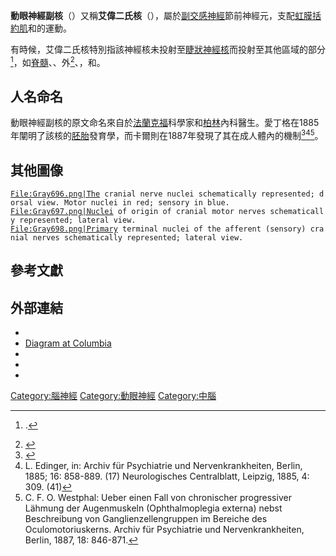 {{Infobox brain
| Name            = 動眼神經副核
| Latin           = nuclei accessorii nervi oculomotorii
| Image           = cn3nucleus zh.png
| Caption         = Section through superior colliculus (unlabeled) showing path of [[oculomotor_nerve|oculomotor nerve]]. ("Edinger–Westphal nucleus" is not on diagram, but would be near oculomotor nuclei.)
| Image2          = Gray762.png
| Caption2        = Figure showing the different groups of cells, which constitute, according to Perlia, the nucleus of origin of the oculomotor nerve.<br>1. Posterior dorsal nucleus.<br>1’. Posterior ventral nucleus.<br>2. Anterior dorsal nucleus.<br>2’. Anterior ventral nucleus.<br>3. Central nucleus.<br>4. '''Nucleus of Edinger and Westphal'''.<br>5. Antero-internal nucleus.<br>6. Antero-external nucleus.<br>8. Crossed fibers.<br>9. [[Trochlear_nerve|Trochlear nerve]], with 9’, its nucleus of origin, and 9", its [[decussation|decussation]].<br>10. [[Third_ventricle|Third ventricle]].<br>M, M. Median line.
| IsPartOf        =
| Components      = Provides input to [[Parasympathetic_root_of_ciliary_ganglion|Parasympathetic root of ciliary ganglion]]
| Artery          =
| Vein            =
<!--
| BrainInfoType   = hier
| BrainInfoNumber = 489
| MeshName        =
| MeshNumber      =
| DorlandsPre     = n_11
| DorlandsSuf     = 12580082
| NeuroLex        = Parvocellular oculomotor nucleus
| NeuroLexID      = birnlex_822
-->
}}
'''動眼神經副核'''（{{lang|en|accessory oculomotor nucleus}}）又稱'''艾偉二氏核'''（{{lang|en|Edinger–Westphal nucleus}}），屬於[[副交感神經|副交感神經]]節前神經元，支配[[虹膜括約肌|虹膜括約肌]]和{{le|睫狀肌|ciliary muscle}}的運動。

有時候，艾偉二氏核特別指該神經核未投射至[[睫狀神經核|睫狀神經核]]而投射至其他區域的部分<ref>{{cite journal | doi = 10.1016/j.jchemneu.2015.07.002 | author= Dos Santos Junior, ED, Da Silva AV, Da Silva KR, Haemmerle CA, Batagello DS, Da Silva JM, Lima LB, Da Silva RJ, Diniz GB, Sita LV, Elias CF, Bittencourt JC | title= The centrally projecting Edinger-Westphal nucleus-I: Efferents in the rat brain | journal = J. Chem. Neuroanat. | pmid=26206178 | year = 2015}}.</ref>，如[[脊髓|脊髓]]、{{le|背中縫核|dorsal raphe nucleus}}、外{{le|中隔區|septal nuclei}}<ref name="pmid21452224">{{cite journal |author=Kozicz T, Bittencourt JC, May PJ, Reiner A, Gamlin PD, Palkovits M, Horn AK, Toledo CA, Ryabinin AE |title=The Edinger–Westphal nucleus: A historical, structural and functional perspective on a dichotomous terminology |journal=J. Comp. Neurol. In press. |pmid=21452224 |doi= 10.1002/cne.22580 |url= |year=2011 |volume=519 |issue=8 |pages=1413–34}}</ref>、{{le|lateral hypothalamic area}}，和{{le|杏仁核中央核|central nucleus of the amygdala}}。

==人名命名==
動眼神經副核的原文命名來自於[[法蘭克福|法蘭克福]]科學家{{le|Ludwig Edinger}}和[[柏林|柏林]]內科醫生{{le|Karl Friedrich Otto Westphal}}。愛丁格在1885年闡明了該核的[[胚胎|胚胎]]發育學，而卡爾則在1887年發現了其在成人體內的機制<ref>{{WhoNamedIt|synd|893}}</ref><ref>L. Edinger, in:
Archiv für Psychiatrie und Nervenkrankheiten, Berlin, 1885; 16: 858-889. (17)
Neurologisches Centralblatt, Leipzig, 1885, 4: 309. (41)</ref><ref>C. F. O. Westphal:
Ueber einen Fall von chronischer progressiver Lähmung der Augenmuskeln (Ophthalmoplegia externa) nebst Beschreibung von Ganglienzellengruppen im Bereiche des Oculomotoriuskerns. 
Archiv für Psychiatrie und Nervenkrankheiten, Berlin, 1887, 18: 846-871.</ref>。

==其他圖像==
<gallery>
 File:Gray696.png|The cranial nerve nuclei schematically represented; dorsal view. Motor nuclei in red; sensory in blue.
 File:Gray697.png|Nuclei of origin of cranial motor nerves schematically represented; lateral view.
 File:Gray698.png|Primary terminal nuclei of the afferent (sensory) cranial nerves schematically represented; lateral view. 
</gallery>

==參考文獻==
<references/>

==外部連結==
* {{GPnotebook|-248184792}}
* [https://www1.columbia.edu/sec/itc/hs/medical/anatomy_resources/anatomy/lecture6/lecture6_files/Slide0009.gif Diagram at Columbia] {{Wayback|url=https://www1.columbia.edu/sec/itc/hs/medical/anatomy_resources/anatomy/lecture6/lecture6_files/Slide0009.gif |date=20120204151949 }}
* {{BrainMaps|Edinger–Westphal%20nucleus|Edinger–Westphal nucleus}}
* {{LoyolaMedEd|Neuro/frames/nlBSs/nl18fr.htm}}
* {{YaleCranialNerves|3|12}}

{{Mesencephalon}}
{{Cranial nerves}}
{{Visual system}}

{{DEFAULTSORT:Edinger-Westphal nucleus}}
[[Category:腦神經|Category:腦神經]]
[[Category:動眼神經|Category:動眼神經]]
[[Category:中腦|Category:中腦]]